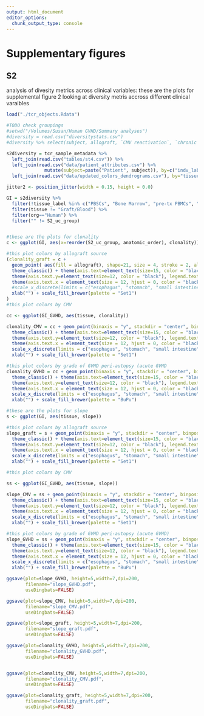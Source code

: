 ```yaml
---
output: html_document
editor_options: 
  chunk_output_type: console
---
```


# Supplementary figures
## S2

analysis of divesity metrics across clinical variables: these are the plots for supplemental figure 2 looking at diversity metris accross different clinical varaibles

```R
load("./tcr_objects.Rdata")

#TODO check groupings
#setwd("/Volumes/Susan/Human GVHD/Summary analyses")
#diversity = read.csv("diversitystats.csv")
#diversity %>% select(subject, allograft, `CMV reactivation`, `chronic GVHD`, `GVHD_severity`) %>% distinct() %>% write.csv("tmpdiversity.csv")

s2diversity = tcr_sample_metadata %>% 
  left_join(read.csv("tables/st4.csv")) %>%
  left_join(read.csv("data/patient_attributes.csv") %>%
              mutate(subject=paste("Patient", subject)), by=c("indv_label" = "subject")) %>%
  left_join(read.csv("data/updated_colors_dendrograms.csv"), by="tissue")

jitter2 <- position_jitter(width = 0.15, height = 0.0)

GI = s2diversity %>%
  filter(!tissue_label %in% c("PBSCs", "Bone Marrow", "pre-tx PBMCs", "Heart", "Kidney", "mLN")) %>%
  filter(tissue != "Graft/Blood") %>% 
  filter(org=="Human") %>% 
  filter("" != S2_uc_group)


#these are the plots for clonality
c <- ggplot(GI, aes(x=reorder(S2_uc_group, anatomic_order), clonality))

#this plot colors by allograft source
(clonality_graft = c +
  geom_point( aes(fill = allograft), shape=21, size = 4, stroke = 2, alpha = .8, position = jitter2) +
  theme_classic() + theme(axis.text=element_text(size=15, color = "black")) +
  theme(axis.text.y=element_text(size=12, color = "black"), legend.text = element_text(size = 12, color = "black"), legend.title = element_text(size = 15, color = "black"), axis.title = element_text(size = 15, color = "black", face = "bold")) +
  theme(axis.text.x = element_text(size = 12, hjust = 0, color = "black", angle = -30)) +
  #scale_x_discrete(limits = c("esophagus", "stomach", "small intestine", "large intestine", "rectum", "liver", "skin", "spleen")) +
  xlab("") + scale_fill_brewer(palette = "Set1")
)
#this plot colors by CMV

cc <- ggplot(GI_GVHD, aes(tissue, clonality))

clonality_CMV = cc + geom_point(binaxis = "y", stackdir = "center", binpositions="all", aes(fill = CMV.reactivation), dotsize = 1, stroke = 2, alpha = .8, position = jitter2) +
  theme_classic() + theme(axis.text=element_text(size=15, color = "black")) +
  theme(axis.text.y=element_text(size=12, color = "black"), legend.text = element_text(size = 12, color = "black"), legend.title = element_text(size = 15, color = "black"), axis.title = element_text(size = 15, color = "black", face = "bold")) +
  theme(axis.text.x = element_text(size = 12, hjust = 0, color = "black", angle = -30)) +
  scale_x_discrete(limits = c("esophagus", "stomach", "small intestine", "large intestine", "rectum", "liver", "skin", "spleen")) +
  xlab("") + scale_fill_brewer(palette = "Set1")

#this plot colors by grade of GVHD peri-autopsy (acute GVHD
clonality_GVHD = cc + geom_point(binaxis = "y", stackdir = "center", binpositions="all", aes(fill = GVHD_severity), dotsize = 1, stroke = 2, alpha = .8, position = jitter2) +
  theme_classic() + theme(axis.text=element_text(size=15, color = "black")) +
  theme(axis.text.y=element_text(size=12, color = "black"), legend.text = element_text(size = 12, color = "black"), legend.title = element_text(size = 15, color = "black"), axis.title = element_text(size = 15, color = "black", face = "bold")) +
  theme(axis.text.x = element_text(size = 12, hjust = 0, color = "black", angle = -30)) +
  scale_x_discrete(limits = c("esophagus", "stomach", "small intestine", "large intestine", "rectum", "liver", "skin", "spleen")) +
  xlab("") + scale_fill_brewer(palette = "BuPu")

#these are the plots for slope
s <- ggplot(GI, aes(tissue, slope))

#this plot colors by allograft source
slope_graft = s + geom_point(binaxis = "y", stackdir = "center", binpositions="all", aes(fill = allograft), dotsize = 1, stroke = 2, alpha = .8, position = jitter2) +
  theme_classic() + theme(axis.text=element_text(size=15, color = "black")) +
  theme(axis.text.y=element_text(size=12, color = "black"), legend.text = element_text(size = 12, color = "black"), legend.title = element_text(size = 15, color = "black"), axis.title = element_text(size = 15, color = "black", face = "bold")) +
  theme(axis.text.x = element_text(size = 12, hjust = 0, color = "black", angle = -30)) +
  scale_x_discrete(limits = c("esophagus", "stomach", "small intestine", "large intestine", "rectum", "liver", "skin", "spleen")) +
  xlab("") + scale_fill_brewer(palette = "Set1")

#this plot colors by CMV

ss <- ggplot(GI_GVHD, aes(tissue, slope))

slope_CMV = ss + geom_point(binaxis = "y", stackdir = "center", binpositions="all", aes(fill = CMV.reactivation), dotsize = 1, stroke = 2, alpha = .8, position = jitter2) +
  theme_classic() + theme(axis.text=element_text(size=15, color = "black")) +
  theme(axis.text.y=element_text(size=12, color = "black"), legend.text = element_text(size = 12, color = "black"), legend.title = element_text(size = 15, color = "black"), axis.title = element_text(size = 15, color = "black", face = "bold")) +
  theme(axis.text.x = element_text(size = 12, hjust = 0, color = "black", angle = -30)) +
  scale_x_discrete(limits = c("esophagus", "stomach", "small intestine", "large intestine", "rectum", "liver", "skin", "spleen")) +
  xlab("") + scale_fill_brewer(palette = "Set1")

#this plot colors by grade of GVHD peri-autopsy (acute GVHD)
slope_GVHD = ss + geom_point(binaxis = "y", stackdir = "center", binpositions="all", aes(fill = GVHD_severity), dotsize = 1, stroke = 2, alpha = .8, position = jitter2) +
  theme_classic() + theme(axis.text=element_text(size=15, color = "black")) +
  theme(axis.text.y=element_text(size=12, color = "black"), legend.text = element_text(size = 12, color = "black"), legend.title = element_text(size = 15, color = "black"), axis.title = element_text(size = 15, color = "black", face = "bold")) +
  theme(axis.text.x = element_text(size = 12, hjust = 0, color = "black", angle = -30)) +
  scale_x_discrete(limits = c("esophagus", "stomach", "small intestine", "large intestine", "rectum", "liver", "skin", "spleen")) +
  xlab("") + scale_fill_brewer(palette = "BuPu")

ggsave(plot=slope_GVHD, height=5,width=7,dpi=200,
       filename="slope_GVHD.pdf",
       useDingbats=FALSE)

ggsave(plot=slope_CMV, height=5,width=7,dpi=200,
       filename="slope_CMV.pdf",
       useDingbats=FALSE)

ggsave(plot=slope_graft, height=5,width=7,dpi=200,
       filename="slope_graft.pdf",
       useDingbats=FALSE)

ggsave(plot=clonality_GVHD, height=5,width=7,dpi=200,
       filename="clonality_GVHD.pdf",
       useDingbats=FALSE)


ggsave(plot=clonality_CMV, height=5,width=7,dpi=200,
       filename="clonality_CMV.pdf",
       useDingbats=FALSE)

ggsave(plot=clonality_graft, height=5,width=7,dpi=200,
       filename="clonality_graft.pdf",
       useDingbats=FALSE)


```
